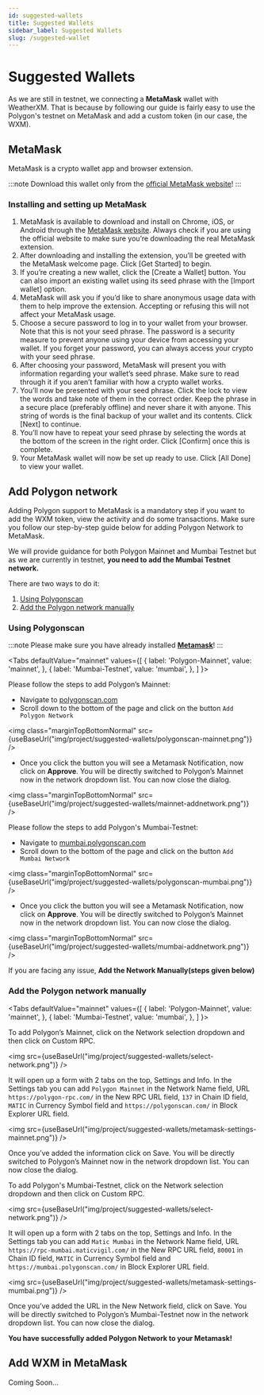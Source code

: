 ```yaml
---
id: suggested-wallets
title: Suggested Wallets
sidebar_label: Suggested Wallets
slug: /suggested-wallet
---
```


# Suggested Wallets


As we are still in testnet, we connecting a **MetaMask** wallet with WeatherXM. That is because by following
our guide is fairly easy to use the Polygon's testnet on MetaMask and add a custom token (in our case, the WXM).

## MetaMask

MetaMask is a crypto wallet app and browser extension.

:::note
Download this wallet only from the [official MetaMask website](https://metamask.io/download/)!
:::

### Installing and setting up MetaMask

1. MetaMask is available to download and install on Chrome, iOS, or Android through the [MetaMask website](https://metamask.io/download/).
Always check if you are using the official website to make sure you’re downloading the real MetaMask extension.
1. After downloading and installing the extension, you’ll be greeted with the MetaMask welcome page. Click [Get Started] to begin.
1. If you’re creating a new wallet, click the [Create a Wallet] button. You can also import an existing wallet using its seed phrase with the [Import wallet] option.
1. MetaMask will ask you if you’d like to share anonymous usage data with them to help improve the extension. Accepting or refusing this will not affect your MetaMask usage.
1. Choose a secure password to log in to your wallet from your browser. Note that this is not your seed phrase. The password is a security measure to prevent anyone using your device from accessing your wallet.
  If you forget your password, you can always access your crypto with your seed phrase.
1. After choosing your password, MetaMask will present you with information regarding your wallet’s seed phrase. Make sure to read through it if you aren’t familiar with how a crypto wallet works.
1. You’ll now be presented with your seed phrase. Click the lock to view the words and take note of them in the correct order. Keep the phrase in a secure place (preferably offline) and never share it with anyone.
  This string of words is the final backup of your wallet and its contents. Click [Next] to continue.
1. You’ll now have to repeat your seed phrase by selecting the words at the bottom of the screen in the right order. Click [Confirm] once this is complete.
1. Your MetaMask wallet will now be set up ready to use. Click [All Done] to view your wallet.

## Add Polygon network

Adding Polygon support to MetaMask is a mandatory step if you want to add the WXM token, view the activity and do some transactions.
Make sure you follow our step-by-step guide below for adding Polygon Network to MetaMask.

We will provide guidance for both Polygon Mainnet and Mumbai Testnet but
as we are currently in testnet, **you need to add the Mumbai Testnet network.**

There are two ways to do it:

1. [Using Polygonscan](/suggested-wallet#using-polygonscan)
1. [Add the Polygon network manually](/suggested-wallet#add-the-polygon-network-manually)

### Using Polygonscan

:::note
Please make sure you have already installed **[Metamask](https://metamask.io/)**!
:::

<Tabs
  defaultValue="mainnet"
  values={[
    { label: 'Polygon-Mainnet', value: 'mainnet', },
    { label: 'Mumbai-Testnet', value: 'mumbai', },
  ]
}>

<TabItem value="mainnet">

Please follow the steps to add Polygon’s Mainnet:

- Navigate to [polygonscan.com](https://polygonscan.com/)
- Scroll down to the bottom of the page and click on the button `Add Polygon Network`

<img class="marginTopBottomNormal" src={useBaseUrl("img/project/suggested-wallets/polygonscan-mainnet.png")} />

- Once you click the button you will see a Metamask Notification, now click on **Approve**.
You will be directly switched to Polygon’s Mainnet now in the network dropdown list. You can now close the dialog.

<img class="marginTopBottomNormal" src={useBaseUrl("img/project/suggested-wallets/mainnet-addnetwork.png")} />

</TabItem>

<TabItem value="mumbai">

Please follow the steps to add Polygon's Mumbai-Testnet:

- Navigate to [mumbai.polygonscan.com](https://mumbai.polygonscan.com/)
- Scroll down to the bottom of the page and click on the button `Add Mumbai Network`

<img class="marginTopBottomNormal" src={useBaseUrl("img/project/suggested-wallets/polygonscan-mumbai.png")} />

- Once you click the button you will see a Metamask Notification, now click on **Approve**.
You will be directly switched to Polygon’s Mainnet now in the network dropdown list. You can now close the dialog.

<img class="marginTopBottomNormal" src={useBaseUrl("img/project/suggested-wallets/mumbai-addnetwork.png")} />

</TabItem>

</Tabs>

If you are facing any issue, **Add the Network Manually(steps given below)**

### Add the Polygon network manually

<Tabs
  defaultValue="mainnet"
  values={[
    { label: 'Polygon-Mainnet', value: 'mainnet', },
    { label: 'Mumbai-Testnet', value: 'mumbai', },
  ]
}>

<TabItem value="mainnet">
To add Polygon’s Mainnet, click on the Network selection dropdown and then click on Custom RPC.

<img src={useBaseUrl("img/project/suggested-wallets/select-network.png")} />

It will open up a form with 2 tabs on the top, Settings and Info. In the Settings tab you can add `Polygon Mainnet` in the Network Name field, URL `https://polygon-rpc.com/` in the New RPC URL field, `137` in Chain ID field, `MATIC` in Currency Symbol field and `https://polygonscan.com/` in Block Explorer URL field.

<img src={useBaseUrl("img/project/suggested-wallets/metamask-settings-mainnet.png")} />

Once you’ve added the information click on Save. You will be directly switched to Polygon’s Mainnet now in the network dropdown list. You can now close the dialog.
</TabItem>

<TabItem value="mumbai">
To add Polygon's Mumbai-Testnet, click on the Network selection dropdown and then click on Custom RPC.

<img src={useBaseUrl("img/project/suggested-wallets/select-network.png")} />

It will open up a form with 2 tabs on the top, Settings and Info. In the Settings tab you can add `Matic Mumbai` in the Network Name field, URL `https://rpc-mumbai.maticvigil.com/` in the New RPC URL field, `80001` in Chain ID field, `MATIC` in Currency Symbol field and `https://mumbai.polygonscan.com/` in Block Explorer URL field.

<img src={useBaseUrl("img/project/suggested-wallets/metamask-settings-mumbai.png")} />

Once you’ve added the URL in the New Network field, click on Save. You will be directly switched to Polygon’s Mumbai-Testnet now in the network dropdown list. You can now close the dialog.
</TabItem>
</Tabs>

**You have successfully added Polygon Network to your Metamask!**

## Add WXM in MetaMask

Coming Soon...
